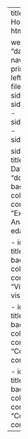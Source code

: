 ---
title: "Data Dabblers Home Page"
format: html


website:
  title: "data_dabblers"
  navbar:
    backgroud: primary
    search: true
    left:
      - text: "Home"
        file: index.qmd
      - sidebar:eda
      - sidebar:visualisations
      - sidebar:conclusions
      - sidebar:contributions

  sidebar:
    - id: eda
      title: "Exploratory Data Analysis"
      style: "docked"
      background: dark
      collapse-level: 2
      contents: 
        - text: "Exploratory Data Analysis"
          href: eda.qmd
        
    - id: visualisations
      title: "Visualisations"
      background: dark
      collapse-level: 2
      contents:
        - text: "Visualisations"
          href: visualisations.qmd
        
    - id: conclusions
      title: "Conclusions"
      background: dark
      collapse-level: 2
      contents:
        - text: "Conclusions"
          href: conclusions.qmd
        
    - id: contributions
      title: "Contributions"
      background: dark
      collapse-level: 2
      contents: 
        - text: "Contributions"
          href: contributions.qmd

---